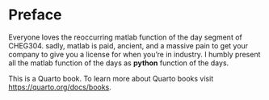 # Preface {.unnumbered}

Everyone loves the reoccurring matlab function of the day segment of CHEG304. sadly, matlab is paid, ancient, and a massive pain to get your company to give you a license for when you're in industry. I humbly present all the matlab function of the days as **python** function of the days.

This is a Quarto book. To learn more about Quarto books visit <https://quarto.org/docs/books>.
